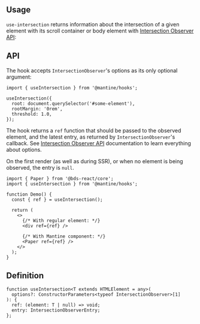 

## Usage

`use-intersection` returns information about the intersection
of a given element with its scroll container or body element with [Intersection Observer API](https://developer.mozilla.org/en-US/docs/Web/API/Intersection_Observer_API):

<Demo data={HooksDemos.useIntersectionDemo} />

## API

The hook accepts `IntersectionObserver`'s options as its only optional argument:

```tsx
import { useIntersection } from '@mantine/hooks';

useIntersection({
  root: document.querySelector('#some-element'),
  rootMargin: '0rem',
  threshold: 1.0,
});
```

The hook returns a `ref` function that should be passed to the observed element, and the latest entry, as returned by `IntersectionObserver`'s callback.
See [Intersection Observer API](https://developer.mozilla.org/en-US/docs/Web/API/Intersection_Observer_API) documentation to learn everything about options.

On the first render (as well as during SSR), or when no element is being observed, the entry is `null`.

```tsx
import { Paper } from '@bds-react/core';
import { useIntersection } from '@mantine/hooks';

function Demo() {
  const { ref } = useIntersection();

  return (
    <>
      {/* With regular element: */}
      <div ref={ref} />

      {/* With Mantine component: */}
      <Paper ref={ref} />
    </>
  );
}
```

## Definition

```tsx
function useIntersection<T extends HTMLElement = any>(
  options?: ConstructorParameters<typeof IntersectionObserver>[1]
): {
  ref: (element: T | null) => void;
  entry: IntersectionObserverEntry;
};
```
